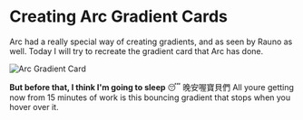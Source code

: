 
# Creating Arc Gradient Cards

Arc had a really special way of creating gradients, and as seen by Rauno as well. Today I will try to recreate the gradient card that Arc has done.

![Arc Gradient Card](/arc-gradient-example-1.png "A beautiful gradient card created by Rauno")

**But before that, I think I'm going to sleep** 😴 晚安喔寶貝們 All youre getting now from 15 minutes of work is this bouncing gradient that stops when you hover over it.

<ArcGradientCard />

